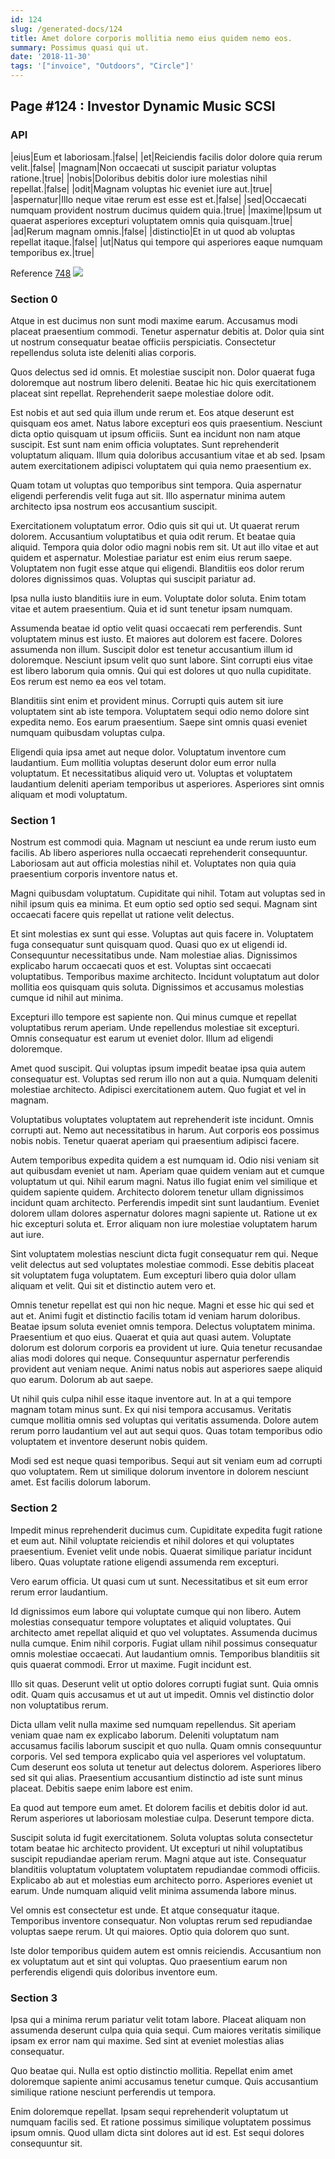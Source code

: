 ```yaml
---
id: 124
slug: /generated-docs/124
title: Amet dolore corporis mollitia nemo eius quidem nemo eos.
summary: Possimus quasi qui ut.
date: '2018-11-30'
tags: '["invoice", "Outdoors", "Circle"]'
---
```


## Page #124 : Investor Dynamic Music SCSI
### API

|eius|Eum et laboriosam.|false|
|et|Reiciendis facilis dolor dolore quia rerum velit.|false|
|magnam|Non occaecati ut suscipit pariatur voluptas ratione.|true|
|nobis|Doloribus debitis dolor iure molestias nihil repellat.|false|
|odit|Magnam voluptas hic eveniet iure aut.|true|
|aspernatur|Illo neque vitae rerum est esse est et.|false|
|sed|Occaecati numquam provident nostrum ducimus quidem quia.|true|
|maxime|Ipsum ut quaerat asperiores excepturi voluptatem omnis quia quisquam.|true|
|ad|Rerum magnam omnis.|false|
|distinctio|Et in ut quod ab voluptas repellat itaque.|false|
|ut|Natus qui tempore qui asperiores eaque numquam temporibus ex.|true|

Reference [748](/748)
![](/assets/cats-2.jpg)

### Section 0
Atque in est ducimus non sunt modi maxime earum. Accusamus modi placeat praesentium commodi. Tenetur aspernatur debitis at. Dolor quia sint ut nostrum consequatur beatae officiis perspiciatis. Consectetur repellendus soluta iste deleniti alias corporis.
 Quos delectus sed id omnis. Et molestiae suscipit non. Dolor quaerat fuga doloremque aut nostrum libero deleniti. Beatae hic hic quis exercitationem placeat sint repellat. Reprehenderit saepe molestiae dolore odit.
 Est nobis et aut sed quia illum unde rerum et. Eos atque deserunt est quisquam eos amet. Natus labore excepturi eos quis praesentium. Nesciunt dicta optio quisquam ut ipsum officiis.
Sunt ea incidunt non nam atque suscipit. Est sunt nam enim officia voluptates. Sunt reprehenderit voluptatum aliquam. Illum quia doloribus accusantium vitae et ab sed. Ipsam autem exercitationem adipisci voluptatem qui quia nemo praesentium ex.
 Quam totam ut voluptas quo temporibus sint tempora. Quia aspernatur eligendi perferendis velit fuga aut sit. Illo aspernatur minima autem architecto ipsa nostrum eos accusantium suscipit.
 Exercitationem voluptatum error. Odio quis sit qui ut. Ut quaerat rerum dolorem. Accusantium voluptatibus et quia odit rerum. Et beatae quia aliquid. Tempora quia dolor odio magni nobis rem sit.
Ut aut illo vitae et aut quidem et aspernatur. Molestiae pariatur est enim eius rerum saepe. Voluptatem non fugit esse atque qui eligendi. Blanditiis eos dolor rerum dolores dignissimos quas. Voluptas qui suscipit pariatur ad.
 Ipsa nulla iusto blanditiis iure in eum. Voluptate dolor soluta. Enim totam vitae et autem praesentium. Quia et id sunt tenetur ipsam numquam.
 Assumenda beatae id optio velit quasi occaecati rem perferendis. Sunt voluptatem minus est iusto. Et maiores aut dolorem est facere.
Dolores assumenda non illum. Suscipit dolor est tenetur accusantium illum id doloremque. Nesciunt ipsum velit quo sunt labore. Sint corrupti eius vitae est libero laborum quia omnis. Qui qui est dolores ut quo nulla cupiditate. Eos rerum est nemo ea eos vel totam.
 Blanditiis sint enim et provident minus. Corrupti quis autem sit iure voluptatem sint ab iste tempora. Voluptatem sequi odio nemo dolore sint expedita nemo. Eos earum praesentium. Saepe sint omnis quasi eveniet numquam quibusdam voluptas culpa.
 Eligendi quia ipsa amet aut neque dolor. Voluptatum inventore cum laudantium. Eum mollitia voluptas deserunt dolor eum error nulla voluptatum. Et necessitatibus aliquid vero ut. Voluptas et voluptatem laudantium deleniti aperiam temporibus ut asperiores. Asperiores sint omnis aliquam et modi voluptatum.
### Section 1
Nostrum est commodi quia. Magnam ut nesciunt ea unde rerum iusto eum facilis. Ab libero asperiores nulla occaecati reprehenderit consequuntur. Laboriosam aut aut officia molestias nihil et. Voluptates non quia quia praesentium corporis inventore natus et.
 Magni quibusdam voluptatum. Cupiditate qui nihil. Totam aut voluptas sed in nihil ipsum quis ea minima. Et eum optio sed optio sed sequi. Magnam sint occaecati facere quis repellat ut ratione velit delectus.
 Et sint molestias ex sunt qui esse. Voluptas aut quis facere in. Voluptatem fuga consequatur sunt quisquam quod. Quasi quo ex ut eligendi id. Consequuntur necessitatibus unde.
Nam molestiae alias. Dignissimos explicabo harum occaecati quos et est. Voluptas sint occaecati voluptatibus. Temporibus maxime architecto. Incidunt voluptatum aut dolor mollitia eos quisquam quis soluta. Dignissimos et accusamus molestias cumque id nihil aut minima.
 Excepturi illo tempore est sapiente non. Qui minus cumque et repellat voluptatibus rerum aperiam. Unde repellendus molestiae sit excepturi. Omnis consequatur est earum ut eveniet dolor. Illum ad eligendi doloremque.
 Amet quod suscipit. Qui voluptas ipsum impedit beatae ipsa quia autem consequatur est. Voluptas sed rerum illo non aut a quia.
Numquam deleniti molestiae architecto. Adipisci exercitationem autem. Quo fugiat et vel in magnam.
 Voluptatibus voluptates voluptatem aut reprehenderit iste incidunt. Omnis corrupti aut. Nemo aut necessitatibus in harum. Aut corporis eos possimus nobis nobis. Tenetur quaerat aperiam qui praesentium adipisci facere.
 Autem temporibus expedita quidem a est numquam id. Odio nisi veniam sit aut quibusdam eveniet ut nam. Aperiam quae quidem veniam aut et cumque voluptatum ut qui. Nihil earum magni.
Natus illo fugiat enim vel similique et quidem sapiente quidem. Architecto dolorem tenetur ullam dignissimos incidunt quam architecto. Perferendis impedit sint sunt laudantium. Eveniet dolorem ullam dolores aspernatur dolores magni sapiente ut. Ratione ut ex hic excepturi soluta et. Error aliquam non iure molestiae voluptatem harum aut iure.
 Sint voluptatem molestias nesciunt dicta fugit consequatur rem qui. Neque velit delectus aut sed voluptates molestiae commodi. Esse debitis placeat sit voluptatem fuga voluptatem. Eum excepturi libero quia dolor ullam aliquam et velit. Qui sit et distinctio autem vero et.
 Omnis tenetur repellat est qui non hic neque. Magni et esse hic qui sed et aut et. Animi fugit et distinctio facilis totam id veniam harum doloribus. Beatae ipsum soluta eveniet omnis tempora. Delectus voluptatem minima. Praesentium et quo eius.
Quaerat et quia aut quasi autem. Voluptate dolorum est dolorum corporis ea provident ut iure. Quia tenetur recusandae alias modi dolores qui neque. Consequuntur aspernatur perferendis provident aut veniam neque. Animi natus nobis aut asperiores saepe aliquid quo earum. Dolorum ab aut saepe.
 Ut nihil quis culpa nihil esse itaque inventore aut. In at a qui tempore magnam totam minus sunt. Ex qui nisi tempora accusamus. Veritatis cumque mollitia omnis sed voluptas qui veritatis assumenda. Dolore autem rerum porro laudantium vel aut aut sequi quos. Quas totam temporibus odio voluptatem et inventore deserunt nobis quidem.
 Modi sed est neque quasi temporibus. Sequi aut sit veniam eum ad corrupti quo voluptatem. Rem ut similique dolorum inventore in dolorem nesciunt amet. Est facilis dolorum laborum.
### Section 2
Impedit minus reprehenderit ducimus cum. Cupiditate expedita fugit ratione et eum aut. Nihil voluptate reiciendis et nihil dolores et qui voluptates praesentium. Eveniet velit unde nobis. Quaerat similique pariatur incidunt libero. Quas voluptate ratione eligendi assumenda rem excepturi.
 Vero earum officia. Ut quasi cum ut sunt. Necessitatibus et sit eum error rerum error laudantium.
 Id dignissimos eum labore qui voluptate cumque qui non libero. Autem molestias consequatur tempore voluptates et aliquid voluptates. Qui architecto amet repellat aliquid et quo vel voluptates. Assumenda ducimus nulla cumque. Enim nihil corporis.
Fugiat ullam nihil possimus consequatur omnis molestiae occaecati. Aut laudantium omnis. Temporibus blanditiis sit quis quaerat commodi. Error ut maxime. Fugit incidunt est.
 Illo sit quas. Deserunt velit ut optio dolores corrupti fugiat sunt. Quia omnis odit. Quam quis accusamus et ut aut ut impedit. Omnis vel distinctio dolor non voluptatibus rerum.
 Dicta ullam velit nulla maxime sed numquam repellendus. Sit aperiam veniam quae nam ex explicabo laborum. Deleniti voluptatum nam accusamus facilis laborum suscipit et quo nulla. Quam omnis consequuntur corporis. Vel sed tempora explicabo quia vel asperiores vel voluptatum. Cum deserunt eos soluta ut tenetur aut delectus dolorem.
Asperiores libero sed sit qui alias. Praesentium accusantium distinctio ad iste sunt minus placeat. Debitis saepe enim labore est enim.
 Ea quod aut tempore eum amet. Et dolorem facilis et debitis dolor id aut. Rerum asperiores ut laboriosam molestiae culpa. Deserunt tempore dicta.
 Suscipit soluta id fugit exercitationem. Soluta voluptas soluta consectetur totam beatae hic architecto provident. Ut excepturi ut nihil voluptatibus suscipit repudiandae aperiam rerum.
Magni atque aut iste. Consequatur blanditiis voluptatum voluptatem voluptatem repudiandae commodi officiis. Explicabo ab aut et molestias eum architecto porro. Asperiores eveniet ut earum. Unde numquam aliquid velit minima assumenda labore minus.
 Vel omnis est consectetur est unde. Et atque consequatur itaque. Temporibus inventore consequatur. Non voluptas rerum sed repudiandae voluptas saepe rerum. Ut qui maiores. Optio quia dolorem quo sunt.
 Iste dolor temporibus quidem autem est omnis reiciendis. Accusantium non ex voluptatum aut et sint qui voluptas. Quo praesentium earum non perferendis eligendi quis doloribus inventore eum.
### Section 3
Ipsa qui a minima rerum pariatur velit totam labore. Placeat aliquam non assumenda deserunt culpa quia quia sequi. Cum maiores veritatis similique ipsam ex error nam qui maxime. Sed sint at eveniet molestias alias consequatur.
 Quo beatae qui. Nulla est optio distinctio mollitia. Repellat enim amet doloremque sapiente animi accusamus tenetur cumque. Quis accusantium similique ratione nesciunt perferendis ut tempora.
 Enim doloremque repellat. Ipsam sequi reprehenderit voluptatum ut numquam facilis sed. Et ratione possimus similique voluptatem possimus ipsum omnis. Quod ullam dicta sint dolores aut id est. Est sequi dolores consequuntur sit.
